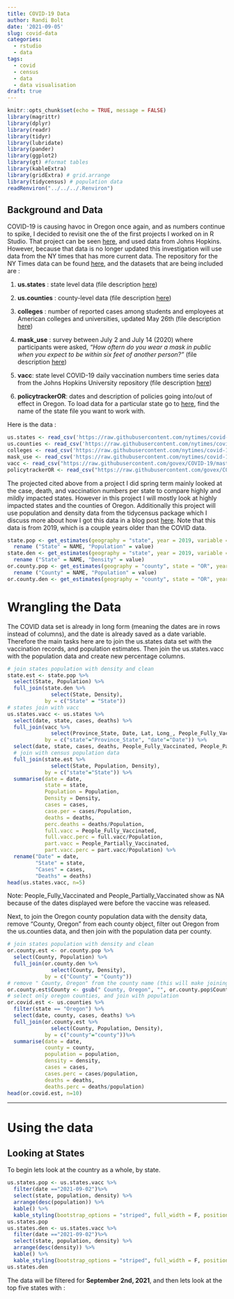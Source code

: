 ```yaml
---
title: COVID-19 Data
author: Randi Bolt
date: '2021-09-05'
slug: covid-data
categories:
  - rstudio
  - data
tags:
  - covid
  - census
  - data
  - data visualisation
draft: true
---
```


```r
knitr::opts_chunk$set(echo = TRUE, message = FALSE)
library(magrittr)
library(dplyr)
library(readr)
library(tidyr)
library(lubridate)
library(pander)
library(ggplot2)
library(gt) #format tables
library(kableExtra)
library(gridExtra) # grid.arrange
library(tidycensus) # population data
readRenviron("../../../.Renviron")
```

## Background and Data

COVID-19 is causing havoc in Oregon once again, and as numbers continue to spike, I decided to revisit one the of the first projects I worked on in R Studio. That project can be seen [here](https://rbolt13.github.io/rsite/covid.html), and used data from Johns Hopkins. However, because that data is no longer updated this investigation will use data from the NY times that has more current data. The repository for the NY Times data can be found [here](https://github.com/nytimes/covid-19-data), and the datasets that are being included are : 

1. **us.states** : state level data (file description [here](https://github.com/nytimes/covid-19-data/blob/master/README.md))

2. **us.counties** : county-level data (file description [here](https://github.com/nytimes/covid-19-data/blob/master/README.md))

3. **colleges** : number of reported cases among students and employees at American colleges and universities, updated May 26th (file description [here](https://github.com/nytimes/covid-19-data/tree/master/colleges))

4. **mask_use** : survey between July 2 and July 14 (2020) where participants were asked, _"How oftern do you wear a mask in public when you expect to be within six feet of another person?"_ (file description [here](https://github.com/nytimes/covid-19-data/tree/master/mask-use)) 

5. **vacc**: state level COVID-19 daily vaccination numbers time series data from the Johns Hopkins University repository (file description [here](https://github.com/govex/COVID-19/blob/master/data_tables/vaccine_data/us_data/readme.md))

6. **policytrackerOR**:  dates and description of policies going into/out of effect in Oregon.  To load data for a particular state go to [here](https://github.com/govex/COVID-19/tree/govex_data/data_tables/policy_data/table_data/Current), find the name of the state file you want to work with. 

Here is the data :

```r
us.states <- read_csv('https://raw.githubusercontent.com/nytimes/covid-19-data/master/us-states.csv')
us.counties <- read_csv('https://raw.githubusercontent.com/nytimes/covid-19-data/master/us-counties.csv')
colleges <- read_csv('https://raw.githubusercontent.com/nytimes/covid-19-data/master/colleges/colleges.csv')
mask_use <- read_csv('https://raw.githubusercontent.com/nytimes/covid-19-data/master/colleges/colleges.csv')
vacc <- read_csv("https://raw.githubusercontent.com/govex/COVID-19/master/data_tables/vaccine_data/us_data/time_series/people_vaccinated_us_timeline.csv")
policytrackerOR <- read_csv("https://raw.githubusercontent.com/govex/COVID-19/govex_data/data_tables/policy_data/table_data/Current/Oregon_policy.csv")
```

The projected cited above from a project I did spring term mainly looked at the case, death, and vaccination numbers per state to compare highly and mildly impacted states. However in this project I will mostly look at highly impacted states and the counties of Oregon. Additionally this project will use population and density data from the tidycensus package which I discuss more about how I got this data in a blog post [here](https://rbolt.netlify.app/post/2021/08/30/tidycensus-package/). Note that this data is from 2019, which is a couple years older than the COVID data. 

```r
state.pop <- get_estimates(geography = "state", year = 2019, variable =  "POP") %>% 
  rename ("State" = NAME, "Population" = value)
state.den <- get_estimates(geography = "state", year = 2019, variable =  "DENSITY") %>% 
  rename ("State" = NAME, "Density" = value)
or.county.pop <- get_estimates(geography = "county", state = "OR", year = 2019, variable = "POP") %>% 
  rename ("County" = NAME, "Population" = value)
or.county.den <- get_estimates(geography = "county", state = "OR", year = 2019, variable = "DENSITY") %>% rename ("County" = NAME, "Density" = value)
```

# Wrangling the Data
The COVID data set is already in long form (meaning the dates are in rows instead of columns), and the date is already saved as a date variable. Therefore the main tasks here are to join the us.states data set with the vaccination records, and population estimates. Then join the us.states.vacc with the population data and create new percentage columns. 

```r
# join states population with density and clean
state.est <- state.pop %>%
  select(State, Population) %>%
  full_join(state.den %>%
              select(State, Density),
            by = c("State" = "State"))
# states join with vacc
us.states.vacc <- us.states %>%
  select(date, state, cases, deaths) %>%
  full_join(vacc %>%
              select(Province_State, Date, Lat, Long_, People_Fully_Vaccinated, People_Partially_Vaccinated),
            by = c("state"="Province_State", "date"="Date")) %>%
  select(date, state, cases, deaths, People_Fully_Vaccinated, People_Partially_Vaccinated) %>%
  # join with census population data
  full_join(state.est %>%
              select(State, Population, Density),
            by = c("state"="State")) %>%
  summarise(date = date,
            state = state,
            Population = Population,
            Density = Density,
            cases = cases,
            case.per = cases/Population,
            deaths = deaths,
            perc.deaths = deaths/Population,
            full.vacc = People_Fully_Vaccinated,
            full.vacc.perc = full.vacc/Population,
            part.vacc = People_Partially_Vaccinated,
            part.vacc.perc = part.vacc/Population) %>%
  rename("Date" = date,
         "State" = state,
         "Cases" = cases,
         "Deaths" = deaths)
head(us.states.vacc, n=5)
```

Note: People_Fully_Vaccinated and People_Partially_Vaccinated show as NA because of the dates displayed were before the vaccine was released.

Next, to join the Oregon county population data with the density data, remove "County, Oregon" from each county object, filter out Oregon from the us.counties data, and then join with the population data per county. 
```r
# join states population with density and clean
or.county.est <- or.county.pop %>%
  select(County, Population) %>%
  full_join(or.county.den %>%
              select(County, Density),
            by = c("County" = "County"))
# remove " County, Oregon" from the county name (this will make joining later easier)
or.county.est$County <- gsub(" County, Oregon", "", or.county.pop$County )
# select only oregon counties, and join with population
or.covid.est <- us.counties %>%
  filter(state == "Oregon") %>%
  select(date, county, cases, deaths) %>%
  full_join(or.county.est %>%
              select(County, Population, Density),
            by = c("county"="county"))%>% 
  summarise(date = date,
            county = county,
            population = population,
            density = density,
            cases = cases,
            cases.perc = cases/population,
            deaths = deaths,
            deaths.perc = deaths/population) 
head(or.covid.est, n=10)
```

---

# Using the data

## Looking at States

To begin lets look at the country as a whole, by state. 

```r
us.states.pop <- us.states.vacc %>%
  filter(date =="2021-09-02")%>%
  select(state, population, density) %>%
  arrange(desc(population)) %>%
  kable() %>%
  kable_styling(bootstrap_options = "striped", full_width = F, position = "float_left")
us.states.pop
us.states.den <- us.states.vacc %>%
  filter(date =="2021-09-02")%>%
  select(state, population, density) %>%
  arrange(desc(density)) %>%
  kable() %>%
  kable_styling(bootstrap_options = "striped", full_width = F, position = "float_right")
us.states.den
```

The data will be filtered for **September 2nd, 2021**, and then lets look at the top five states with :

